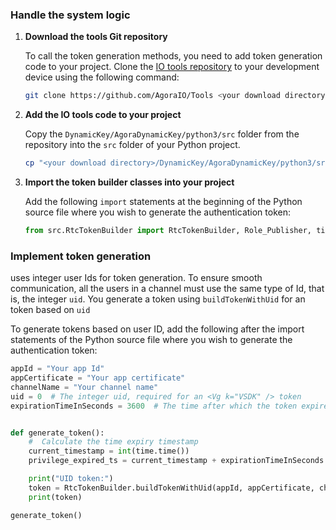 
### Handle the system logic

1.  **Download the <Vg k="COMPANY" /> tools Git repository**

    To call the token generation methods, you need to add <Vg k="COMPANY" /> token generation code to your project. Clone the [<Vg k="COMPANY" /> IO tools repository](https://github.com/AgoraIO/Tools) to your development device using the following command:

    ``` bash
    git clone https://github.com/AgoraIO/Tools <your download directory>
    ```

2.  **Add the <Vg k="COMPANY" /> IO tools code to your project**

    Copy the `DynamicKey/AgoraDynamicKey/python3/src` folder from the repository into the `src` folder of your Python project.

    ``` bash
    cp "<your download directory>/DynamicKey/AgoraDynamicKey/python3/src/*" "<your project folder>/src"
    ```

3.  **Import the <Vg k="COMPANY" /> token builder classes into your project**

    Add the following `import` statements at the beginning of the Python source file where you wish to generate the authentication token:

    ``` python
    from src.RtcTokenBuilder import RtcTokenBuilder, Role_Publisher, time
    ```

### Implement token generation

<Vg k="AGORA_BACKEND" /> uses integer user Ids for token generation. To ensure smooth communication, all the users in a channel must use the same type of Id, that is, the integer `uid`. You generate a token using `buildTokenWithUid` for an <Vg k="VSDK" /> token based on `uid`

To generate tokens based on user ID, add the following after the import statements of the Python source file where you wish to generate the authentication token:

``` python
appId = "Your app Id"
appCertificate = "Your app certificate"
channelName = "Your channel name"
uid = 0  # The integer uid, required for an <Vg k="VSDK" /> token
expirationTimeInSeconds = 3600  # The time after which the token expires


def generate_token():
    #  Calculate the time expiry timestamp
    current_timestamp = int(time.time())
    privilege_expired_ts = current_timestamp + expirationTimeInSeconds

    print("UID token:")
    token = RtcTokenBuilder.buildTokenWithUid(appId, appCertificate, channelName, uid, Role_Publisher, privilege_expired_ts)
    print(token)

generate_token()
```

